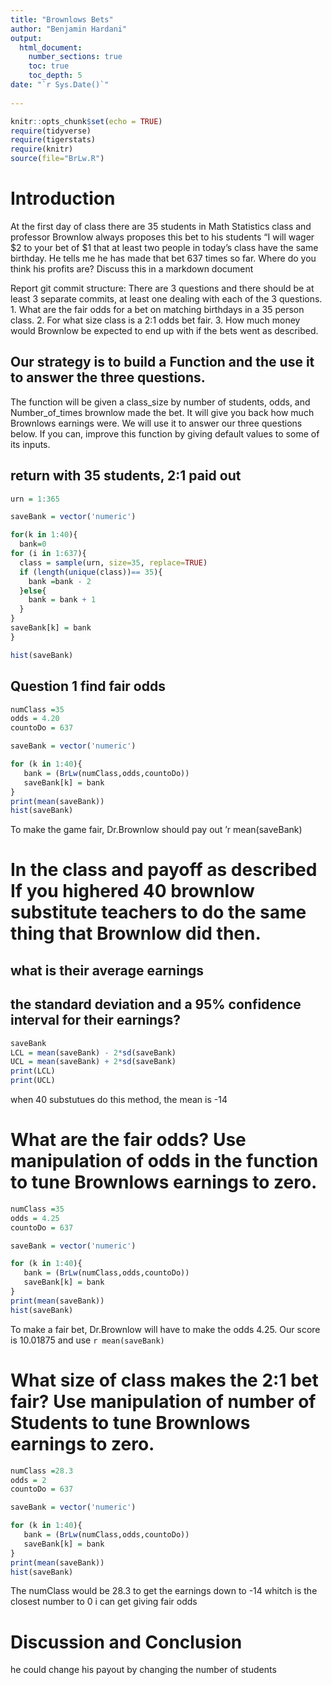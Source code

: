 ```yaml
---
title: "Brownlows Bets"
author: "Benjamin Hardani"
output: 
  html_document:
    number_sections: true
    toc: true
    toc_depth: 5
date: "`r Sys.Date()`"    
    
---
```

```r
knitr::opts_chunk$set(echo = TRUE)
require(tidyverse)
require(tigerstats)
require(knitr)
source(file="BrLw.R")
```


<!-- We recommend you use git branches -- create a separate branch for each major section i.e. Introduction, Methods, Results, Inferential Results, and Discussion and Conclusions - leave the YAML block untouched until the final merge where you put in your own name !-->

# Introduction

<!--In this section you explain what you are trying to show.  Where did the data come from?  What is the research or other question you are trying to answer?!-->

 At the first day of class there are 35 students in Math Statistics class and professor Brownlow always proposes this bet to his students "I will wager $2 to your bet of $1 that at least two people in today's class have  the same birthday.  He tells me he has made that bet 637 times so far. Where do you think his profits are? Discuss this in a markdown document
 
Report git commit structure:
There are 3 questions and there should be at least 3 separate commits, at least one dealing with each of the 3 questions.
1. What are the fair odds for a bet on matching birthdays in a 35 person class.
2. For what size class is a 2:1 odds bet fair.
3. How much money would Brownlow be expected to end up with if the bets went as described.

## Our strategy is to build a Function and the use it to answer the three questions. 

The function will be given a class_size by number of students, odds, and Number_of_times brownlow made the bet.  It will give you back how much Brownlows earnings were. We will use it to answer our three questions below. If you can, improve this function by giving default values to some of its inputs. 

## return with 35 students, 2:1 paid out

```r
urn = 1:365

saveBank = vector('numeric')

for(k in 1:40){
  bank=0
for (i in 1:637){
  class = sample(urn, size=35, replace=TRUE)
  if (length(unique(class))== 35){
    bank =bank - 2
  }else{
    bank = bank + 1
  }
}
saveBank[k] = bank
}

hist(saveBank)
```

## Question 1 find fair odds

```r
numClass =35
odds = 4.20
countoDo = 637

saveBank = vector('numeric')

for (k in 1:40){
   bank = (BrLw(numClass,odds,countoDo))
   saveBank[k] = bank
}
print(mean(saveBank))
hist(saveBank)
```

To make the game fair, Dr.Brownlow should pay out 'r mean(saveBank)

# In the class and payoff as described  If you highered 40 brownlow substitute teachers to do the same thing that Brownlow did then.
## what is their average earnings
## the standard deviation and a 95% confidence interval for their earnings?
  
```r
saveBank
LCL = mean(saveBank) - 2*sd(saveBank)
UCL = mean(saveBank) + 2*sd(saveBank)
print(LCL)
print(UCL)
```
  
<!--Explain and display your method of coming up with a 95% confidence interval of  professor Brownlows winnings (or losings)-->

when 40 substutues do this method, the mean is -14

# What are the fair odds? Use manipulation of odds in the function to tune Brownlows earnings to zero. 

```r
numClass =35
odds = 4.25
countoDo = 637

saveBank = vector('numeric')

for (k in 1:40){
   bank = (BrLw(numClass,odds,countoDo))
   saveBank[k] = bank
}
print(mean(saveBank))
hist(saveBank)
```

<!--Decide on your methods:  In this section explain the approach you will take to attack the issue --- how will you decide on a likely estimate of professor Brownlow's earnings or losses after 637 bets. Also explain how you construct a 95% confidence interval about your estimate of his winnings !-->

To make a fair bet, Dr.Brownlow will have to make the odds 4.25. Our score is 10.01875 and use `r mean(saveBank)`


# What size of class makes the 2:1 bet fair?  Use manipulation of number of Students to tune Brownlows earnings to zero.

```r
numClass =28.3
odds = 2
countoDo = 637

saveBank = vector('numeric')

for (k in 1:40){
   bank = (BrLw(numClass,odds,countoDo))
   saveBank[k] = bank
}
print(mean(saveBank))
hist(saveBank)
```

<!--Explain and display the results of your method of coming up with the estimate of professor Brownlows betting profits!-->

The numClass would be 28.3 to get the earnings down to -14 whitch is the closest number to 0 i can get giving fair odds







# Discussion and Conclusion

<!--Discussion and conclusion here.  If professor Brownlow is consistantly making or losing money how could he change his payout so that his profits center on zero?  Also discuss what size his class should be in order to have his current scheme balance at zero profit.!-->

he could change his payout by changing the number of students